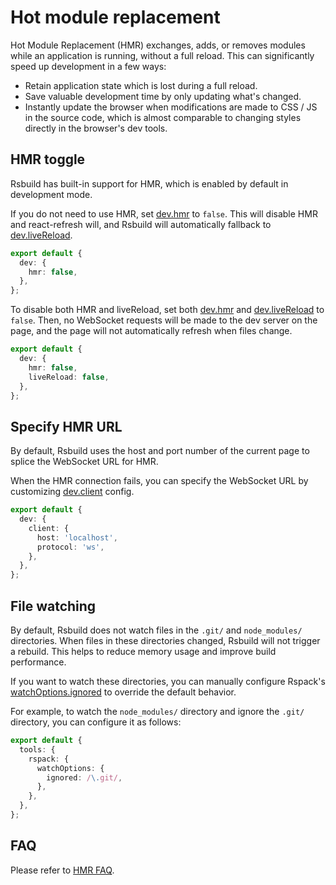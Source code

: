 # Hot module replacement

Hot Module Replacement (HMR) exchanges, adds, or removes modules while an application is running, without a full reload. This can significantly speed up development in a few ways:

- Retain application state which is lost during a full reload.
- Save valuable development time by only updating what's changed.
- Instantly update the browser when modifications are made to CSS / JS in the source code, which is almost comparable to changing styles directly in the browser's dev tools.

## HMR toggle

Rsbuild has built-in support for HMR, which is enabled by default in development mode.

If you do not need to use HMR, set [dev.hmr](/config/dev/hmr) to `false`. This will disable HMR and react-refresh will, and Rsbuild will automatically fallback to [dev.liveReload](/config/dev/live-reload).

```ts title="rsbuild.config.ts"
export default {
  dev: {
    hmr: false,
  },
};
```

To disable both HMR and liveReload, set both [dev.hmr](/config/dev/hmr) and [dev.liveReload](/config/dev/live-reload) to `false`. Then, no WebSocket requests will be made to the dev server on the page, and the page will not automatically refresh when files change.

```ts title="rsbuild.config.ts"
export default {
  dev: {
    hmr: false,
    liveReload: false,
  },
};
```

## Specify HMR URL

By default, Rsbuild uses the host and port number of the current page to splice the WebSocket URL for HMR.

When the HMR connection fails, you can specify the WebSocket URL by customizing [dev.client](/config/dev/client) config.

```ts title="rsbuild.config.ts"
export default {
  dev: {
    client: {
      host: 'localhost',
      protocol: 'ws',
    },
  },
};
```

## File watching

By default, Rsbuild does not watch files in the `.git/` and `node_modules/` directories. When files in these directories changed, Rsbuild will not trigger a rebuild. This helps to reduce memory usage and improve build performance.

If you want to watch these directories, you can manually configure Rspack's [watchOptions.ignored](https://rspack.rs/config/watch#watchoptionsignored) to override the default behavior.

For example, to watch the `node_modules/` directory and ignore the `.git/` directory, you can configure it as follows:

```ts title="rsbuild.config.ts"
export default {
  tools: {
    rspack: {
      watchOptions: {
        ignored: /\.git/,
      },
    },
  },
};
```

## FAQ

Please refer to [HMR FAQ](/guide/faq/hmr).
